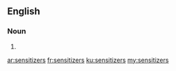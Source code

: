 ==English==

===Noun===
{{head|en|plural}}

# {{plural of|sensitizer|lang=en|nocat=1}}

[[ar:sensitizers]]
[[fr:sensitizers]]
[[ku:sensitizers]]
[[my:sensitizers]]